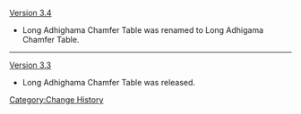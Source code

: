 [[Version 3.4]]
*  Long Adhighama Chamfer Table was renamed to Long Adhigama Chamfer Table.
----
[[Version 3.3]]
* Long Adhighama Chamfer Table was released.
<noinclude>[[Category:Change History]]</noinclude>